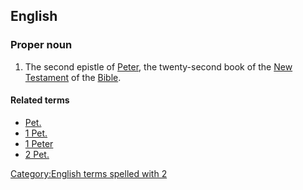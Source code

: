 ==English==

===Proper noun===
{{en-proper noun}}
{{book of the Bible|Second Epistle of Peter}}
# {{label|en|biblical}} The second epistle of [[Peter]], the twenty-second book of the [[New Testament]] of the [[Bible]].

====Related terms====
* [[Pet.]]
* [[1 Pet.]]
* [[1 Peter]]
* [[2 Pet.]]

[[Category:English terms spelled with 2]]